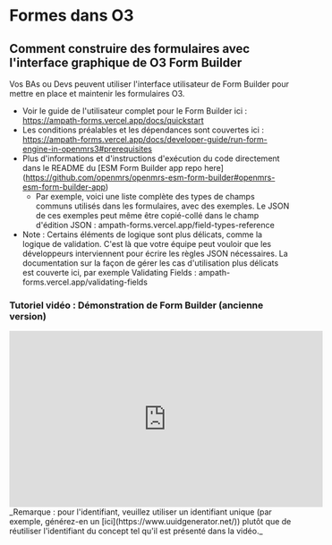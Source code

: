 # Formes dans O3

## Comment construire des formulaires avec l'interface graphique de O3 Form Builder
Vos BAs ou Devs peuvent utiliser l'interface utilisateur de Form Builder pour mettre en place et maintenir les formulaires O3. 
* Voir le guide de l'utilisateur complet pour le Form Builder ici : https://ampath-forms.vercel.app/docs/quickstart
* Les conditions préalables et les dépendances sont couvertes ici : https://ampath-forms.vercel.app/docs/developer-guide/run-form-engine-in-openmrs3#prerequisites
* Plus d'informations et d'instructions d'exécution du code directement dans le README du [ESM Form Builder app repo here] (https://github.com/openmrs/openmrs-esm-form-builder#openmrs-esm-form-builder-app)
  * Par exemple, voici une liste complète des types de champs communs utilisés dans les formulaires, avec des exemples. Le JSON de ces exemples peut même être copié-collé dans le champ d'édition JSON : ampath-forms.vercel.app/field-types-reference 
* Note : Certains éléments de logique sont plus délicats, comme la logique de validation. C'est là que votre équipe peut vouloir que les développeurs interviennent pour écrire les règles JSON nécessaires. La documentation sur la façon de gérer les cas d'utilisation plus délicats est couverte ici, par exemple Validating Fields : ampath-forms.vercel.app/validating-fields

### Tutoriel vidéo : Démonstration de Form Builder (ancienne version)
<iframe width="560" height="315" src="https://www.youtube.com/embed/PS15rtHut9A" title="YouTube video player" frameborder="0" allow="accelerometer ; autoplay ; clipboard-write ; encrypted-media ; gyroscope ; picture-in-picture ; web-share" allowfullscreen></iframe>
_Remarque : pour l'identifiant, veuillez utiliser un identifiant unique (par exemple, générez-en un [ici](https://www.uuidgenerator.net/)) plutôt que de réutiliser l'identifiant du concept tel qu'il est présenté dans la vidéo._